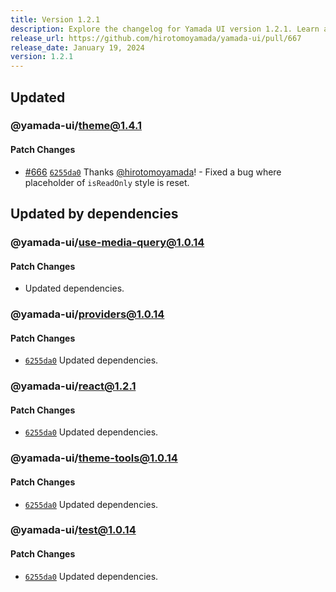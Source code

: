 ```yaml
---
title: Version 1.2.1
description: Explore the changelog for Yamada UI version 1.2.1. Learn about the latest features, bug fixes, and improvements.
release_url: https://github.com/hirotomoyamada/yamada-ui/pull/667
release_date: January 19, 2024
version: 1.2.1
---
```


## Updated

### @yamada-ui/theme@1.4.1

#### Patch Changes

- [#666](https://github.com/hirotomoyamada/yamada-ui/pull/666) [`6255da0`](https://github.com/hirotomoyamada/yamada-ui/commit/6255da0d4f04ac6c1145a1fe3c9f627fcf905c0f) Thanks [@hirotomoyamada](https://github.com/hirotomoyamada)! - Fixed a bug where placeholder of `isReadOnly` style is reset.

## Updated by dependencies

### @yamada-ui/use-media-query@1.0.14

#### Patch Changes

- Updated dependencies.

### @yamada-ui/providers@1.0.14

#### Patch Changes

- [`6255da0`](https://github.com/hirotomoyamada/yamada-ui/commit/6255da0d4f04ac6c1145a1fe3c9f627fcf905c0f) Updated dependencies.

### @yamada-ui/react@1.2.1

#### Patch Changes

- [`6255da0`](https://github.com/hirotomoyamada/yamada-ui/commit/6255da0d4f04ac6c1145a1fe3c9f627fcf905c0f) Updated dependencies.

### @yamada-ui/theme-tools@1.0.14

#### Patch Changes

- [`6255da0`](https://github.com/hirotomoyamada/yamada-ui/commit/6255da0d4f04ac6c1145a1fe3c9f627fcf905c0f) Updated dependencies.

### @yamada-ui/test@1.0.14

#### Patch Changes

- [`6255da0`](https://github.com/hirotomoyamada/yamada-ui/commit/6255da0d4f04ac6c1145a1fe3c9f627fcf905c0f) Updated dependencies.
